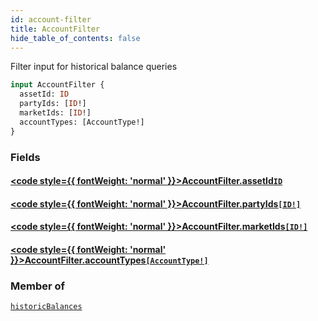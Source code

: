 ```yaml
---
id: account-filter
title: AccountFilter
hide_table_of_contents: false
---
```








Filter input for historical balance queries

```graphql
input AccountFilter {
  assetId: ID
  partyIds: [ID!]
  marketIds: [ID!]
  accountTypes: [AccountType!]
}
```


### Fields

#### [<code style={{ fontWeight: 'normal' }}>AccountFilter.<b>assetId</b></code>](#)<Bullet />[`ID`](/testnet/api/graphql/scalars/id) <Badge class="secondary" text="scalar"/>
> 
> 

#### [<code style={{ fontWeight: 'normal' }}>AccountFilter.<b>partyIds</b></code>](#)<Bullet />[`[ID!]`](/testnet/api/graphql/scalars/id) <Badge class="secondary" text="list"/> <Badge class="secondary" text="scalar"/>
> 
> 

#### [<code style={{ fontWeight: 'normal' }}>AccountFilter.<b>marketIds</b></code>](#)<Bullet />[`[ID!]`](/testnet/api/graphql/scalars/id) <Badge class="secondary" text="list"/> <Badge class="secondary" text="scalar"/>
> 
> 

#### [<code style={{ fontWeight: 'normal' }}>AccountFilter.<b>accountTypes</b></code>](#)<Bullet />[`[AccountType!]`](/testnet/api/graphql/enums/account-type) <Badge class="secondary" text="list"/> <Badge class="secondary" text="enum"/>
> 
> 



### Member of

[`historicBalances`](/testnet/api/graphql/queries/historic-balances)  <Badge class="secondary" text="query"/>



